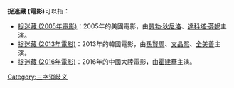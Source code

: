 '''捉迷藏 (電影)'''可以指：

*[[捉迷藏_(2005年電影)|捉迷藏 (2005年電影)]]：2005年的美國電影，由[[勞勃·狄尼洛|勞勃·狄尼洛]]、[[達科塔·芬妮|達科塔·芬妮]]主演。
*[[捉迷藏_(2013年電影)|捉迷藏 (2013年電影)]]：2013年的韓國電影，由[[孫賢周|孫賢周]]、[[文晶熙|文晶熙]]、[[全美善|全美善]]主演。
*[[捉迷藏_(2016年電影)|捉迷藏 (2016年電影)]]：2016年的中國大陸電影，由[[霍建華|霍建華]]主演。
[[Category:三字消歧义|Category:三字消歧义]]
